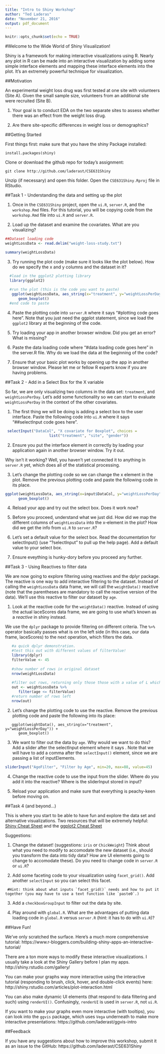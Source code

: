 ```yaml
---
title: "Intro to Shiny Workshop"
author: "Ted Laderas"
date: "November 21, 2016"
output: pdf_document
---
```


```r
knitr::opts_chunk$set(echo = TRUE)
```

#Welcome to the Wide World of Shiny Visualization!

Shiny is a framework for making interactive visualizations using R. Nearly any plot in R can be made into an interactive visualization by adding some simple interface elements and mapping these interface elements into the plot. It's an extremely powerful technique for visualization.

##Motivation

An experimental weight loss drug was first tested at one site with volunteers (Site A). Given the small sample size, volunteers from an additional site were recruited (Site B). 

1) Your goal is to conduct EDA on the two separate sites to assess whether there was an effect from the weight loss drug. 

2) Are there site-specific differences in weight loss or demographics? 

##Getting Started

First things first: make sure that you have the shiny Package installed:

```
install.packages(shiny)
```

Clone or download the github repo for today's assignment:

```
git clone http://github.com/laderast/CSE631Shiny
```

Unzip (if necessary) and open this folder. Open the `CSE631Shiny.Rproj` file in RStudio.

##Task 1 - Understanding the data and setting up the plot

1. Once in the `CSE631Shiny` project, open the `ui.R`, `server.R`, and the `workshop.Rmd` files. For this tutorial, you will be copying code from the `workshop.Rmd` file into `ui.R` and `server.R`.

2. Load up the dataset and examine the covariates. What are you visualizing?

```r
##Dataset loading code
weightLossData <- read.delim("weight-loss-study.txt")

summary(weightLossData)
```

3. Try running the plot code (make sure it looks like the plot below). How do we specify the x and y columns and the dataset in it?

```r
  #load in the ggplot2 plotting library
  library(ggplot2)
  
  #run the plot (this is the code you want to paste)
   ggplot(weightLossData, aes_string(x="treatment", y="weightLossPerDay")) + 
      geom_boxplot() 
  #end code to paste
```

4. Paste the plotting code into `server.R` where it says "#plotting code goes here". Note that you just need the ggplot statement, since we load the `ggplot2` library at the beginning of the code.

5. Try loading your app in another browser window. Did you get an error? What is missing?

6. Paste the data loading code where "#data loading code goes here" in the server.R file. Why do we load the data at the beginning of the code?

7. Ensure that your basic plot works by opening up the app in another browser window. Please let me or fellow R experts know if you are having problems.

##Task 2 - Add in a Select Box for the X variable

So far, we are only visualizing two columns in the data set: `treatment`, and `weightLossPerDay`. Let's add some functionality so we can start to evaluate `weightLossPerDay` in the context of the other covariates.

1. The first thing we will be doing is adding a select box to the user interface. Paste the following code into `ui.R` where it says "##selectInput code goes here".

```r
 selectInput("DataCol", "X covariate for Boxplot", choices = 
                    list("treatment", "site", "gender"))
```

2. Ensure you put the interface element in correctly by loading your application again in another browser window. Try it out. 

Why isn't it working? Well, you haven't yet connected it to anything in `server.R` yet, which does all of the statistical processing.

3. Let's change the plotting code so we can change the x element in the plot. Remove the previous plotting code and paste the following code in its place.

```r
ggplot(weightLossData, aes_string(x=input$DataCol, y="weightLossPerDay")) + 
      geom_boxplot()
```

4. Reload your app and try out the select box. Does it work now?

5. Before you proceed, understand what we just did. How did we map the different columns of `weightLossData` into the x-element in the plot? How did we get the info from `ui.R` to `server.R`?

6. Let's set a default value for the select box. Read the documentation for selectInput() (use "?selectInput" to pull up the help page). Add a default value to your select box.

7. Ensure eveything is hunky-dory before you proceed any further.

##Task 3 - Using Reactives to filter data

We are now going to explore filtering using reactives and the dplyr package. The reactive is one way to add interactive filtering to the dataset. Instead of calling the `weightLossData` data frame, we will call the `weightData()` reactive (note that the parentheses are mandatory to call the reactive version of the data). We'll use this reactive to filter our dataset by `age`.

1. Look at the reactive code for the `weightData()` reactive. Instead of using the actual laceScores data frame, we are going to use what's known as a *reactive* in shiny instead. 

We use the `dplyr` package to provide filtering on different criteria. The `%>%` operator basically passes what is on the left side (in this case, our data frame, laceScores) to the next operation, which filters the data. 

```r
   #a quick dplyr demonstration.
   #test this out with different values of filterValue!
   library(dplyr)
   filterValue <- 45
   
   #show number of rows in original dataset
   nrow(weightLossData)
   
   #filter out rows, returning only those those with a value of L which has filterValue or less
   out <- weightLossData %>% 
      filter(age <= filterValue)
   #return number of rows left
   nrow(out)
```

2. Let's change the plotting code to use the reactive. Remove the previous plotting code and paste the following into its place:

```
   ggplot(weightData(), aes_string(x="treatment", y="weightLossPerDay")) + 
      geom_boxplot() 
```

3. We want to filter out the data by `age`. Why would we want to do this? Add a slider after the selectInput element where it says . Note that we will have to add a comma after the `selectInput()` element, since we are passing a list of inputElements.

```r
sliderInput("AgeFilter", "Filter by Age", min=20, max=88, value=45)
```  

4. Change the reactive code to use the input from the slider. Where do you add it into the reactive? Where is the sliderInput stored in input?

5. Reload your application and make sure that everything is peachy-keen before moving on.

##Task 4 (and beyond...)

This is where you start to be able to have fun and explore the data set and alternative visualizations. 
Two resources that will be extremely helpful: [Shiny Cheat Sheet](http://shiny.rstudio.com/images/shiny-cheatsheet.pdf) and the [ggplot2 Cheat Sheet](https://www.rstudio.com/wp-content/uploads/2015/08/ggplot2-cheatsheet.pdf)

Suggestions:

1. Change the dataset! (suggestions: `iris` or `ChickWeight`) Think about what you need to modify to accomodate the new dataset (i.e., should you transform the data into tidy data? How are UI elements going to change to accomodate these). Do you need to change code in `server.R` or `ui.R`?

2. Add some faceting code to your visualization using `facet_grid()`. Add another `selectInput` so you can select this facet.

```
 #Hint: think about what inputs `facet_grid()` needs and how to put it together (you may have to use a text function like `paste0`.) 
```

3. Add a `checkboxGroupInput` to filter out the data by site. 

4. Play around with `global.R`. What are the advantages of putting data loading code in `global.R` versus `server.R` (hint: it has to do with `ui.R`)?

##Have Fun!

We've only scratched the surface. Here's a much more comprehensive tutorial: https://www.r-bloggers.com/building-shiny-apps-an-interactive-tutorial/

There are a ton more ways to modify these interactive visualizations. I usually take a look at the Shiny Gallery before I plan my apps. http://shiny.rstudio.com/gallery/

You can make your graphs way more interactive using the interactive tutorial (responding to brush, click, hover, and double-click events) here: http://shiny.rstudio.com/articles/plot-interaction.html

You can also make dynamic UI elements (that respond to data filtering and such) using `renderUI()`. Confusingly, `renderUI` is used in `server.R`, not `ui.R`. 

If you want to make your graphs even more interactive (with tooltips), you can look into the `ggvis` package, which uses `Vega` underneath to make more interactive presentations: https://github.com/laderast/ggvis-intro

##Feedback

If you have any suggestions about how to improve this workshop, submit it as an issue to the GitHub: https://github.com/laderast/CSE631Shiny